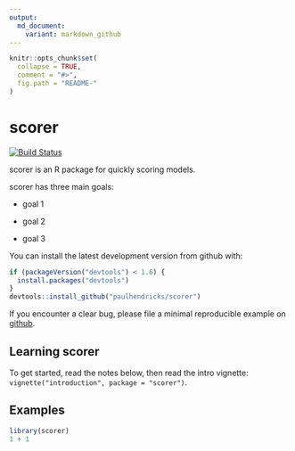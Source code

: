 ```yaml
---
output:
  md_document:
    variant: markdown_github
---
```


<!-- README.md is generated from README.Rmd. Please edit that file -->

```r
knitr::opts_chunk$set(
  collapse = TRUE,
  comment = "#>",
  fig.path = "README-"
)
```

# scorer

[![Build Status](https://travis-ci.org/paulhendricks/scorer.png?branch=master)](https://travis-ci.org/paulhendricks/scorer)

scorer is an R package for quickly scoring models. 

scorer has three main goals:

* goal 1

* goal 2

* goal 3

You can install the latest development version from github with:

```R
if (packageVersion("devtools") < 1.6) {
  install.packages("devtools")
}
devtools::install_github("paulhendricks/scorer")
```

If you encounter a clear bug, please file a minimal reproducible example on [github](https://github.com/paulhendricks/scorer/issues).

## Learning scorer

To get started, read the notes below, then read the intro vignette: `vignette("introduction", package = "scorer")`.

## Examples

```r
library(scorer)
1 + 1
```
